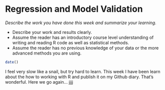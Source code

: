 # Regression and Model Validation

*Describe the work you have done this week and summarize your learning.*

- Describe your work and results clearly. 
- Assume the reader has an introductory course level understanding of writing and reading R code as well as statistical methods.
- Assume the reader has no previous knowledge of your data or the more advanced methods you are using.

```r
date()
```
I feel very slow like a snail, but try hard to learn. This week I have been learn about the how to working with R and publish it on my Github diary. That's wonderful. 
Here we go again...
jjjj